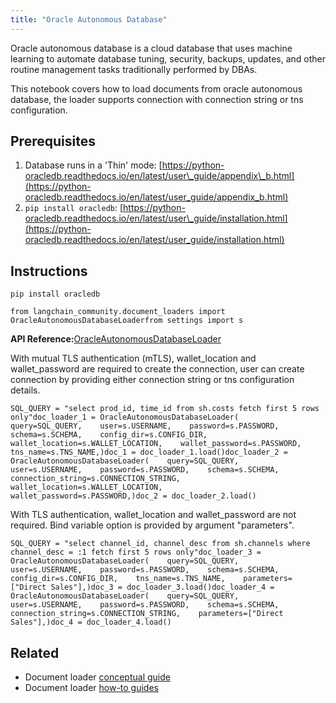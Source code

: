 ```yaml
---
title: "Oracle Autonomous Database"
---
```


Oracle autonomous database is a cloud database that uses machine learning to automate database tuning, security, backups, updates, and other routine management tasks traditionally performed by DBAs.

This notebook covers how to load documents from oracle autonomous database, the loader supports connection with connection string or tns configuration.

## Prerequisites

1. Database runs in a 'Thin' mode: [https://python-oracledb.readthedocs.io/en/latest/user\_guide/appendix\_b.html](https://python-oracledb.readthedocs.io/en/latest/user_guide/appendix_b.html)
2. `pip install oracledb`: [https://python-oracledb.readthedocs.io/en/latest/user\_guide/installation.html](https://python-oracledb.readthedocs.io/en/latest/user_guide/installation.html)

## Instructions

```
pip install oracledb
```

```
from langchain_community.document_loaders import OracleAutonomousDatabaseLoaderfrom settings import s
```

**API Reference:**[OracleAutonomousDatabaseLoader](https://python.langchain.com/api_reference/community/document_loaders/langchain_community.document_loaders.oracleadb_loader.OracleAutonomousDatabaseLoader.html)

With mutual TLS authentication (mTLS), wallet\_location and wallet\_password are required to create the connection, user can create connection by providing either connection string or tns configuration details.

```
SQL_QUERY = "select prod_id, time_id from sh.costs fetch first 5 rows only"doc_loader_1 = OracleAutonomousDatabaseLoader(    query=SQL_QUERY,    user=s.USERNAME,    password=s.PASSWORD,    schema=s.SCHEMA,    config_dir=s.CONFIG_DIR,    wallet_location=s.WALLET_LOCATION,    wallet_password=s.PASSWORD,    tns_name=s.TNS_NAME,)doc_1 = doc_loader_1.load()doc_loader_2 = OracleAutonomousDatabaseLoader(    query=SQL_QUERY,    user=s.USERNAME,    password=s.PASSWORD,    schema=s.SCHEMA,    connection_string=s.CONNECTION_STRING,    wallet_location=s.WALLET_LOCATION,    wallet_password=s.PASSWORD,)doc_2 = doc_loader_2.load()
```

With TLS authentication, wallet\_location and wallet\_password are not required. Bind variable option is provided by argument "parameters".

```
SQL_QUERY = "select channel_id, channel_desc from sh.channels where channel_desc = :1 fetch first 5 rows only"doc_loader_3 = OracleAutonomousDatabaseLoader(    query=SQL_QUERY,    user=s.USERNAME,    password=s.PASSWORD,    schema=s.SCHEMA,    config_dir=s.CONFIG_DIR,    tns_name=s.TNS_NAME,    parameters=["Direct Sales"],)doc_3 = doc_loader_3.load()doc_loader_4 = OracleAutonomousDatabaseLoader(    query=SQL_QUERY,    user=s.USERNAME,    password=s.PASSWORD,    schema=s.SCHEMA,    connection_string=s.CONNECTION_STRING,    parameters=["Direct Sales"],)doc_4 = doc_loader_4.load()
```

## Related

* Document loader [conceptual guide](/src/oss/concepts/document_loaders)
* Document loader [how-to guides](/src/oss/how_to/#document-loaders)
